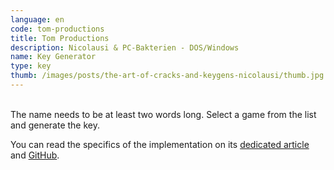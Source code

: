```yaml
---
language: en
code: tom-productions
title: Tom Productions
description: Nicolausi & PC-Bakterien - DOS/Windows
name: Key Generator
type: key
thumb: /images/posts/the-art-of-cracks-and-keygens-nicolausi/thumb.jpg
---
```


<TomProductions />

<br />

<div class="caption-text">
The name needs to be at least two words long. Select a game from the list and generate the key.

You can read the specifics of the implementation on its [dedicated article](/blog/the-art-of-cracks-and-keygens-nicolausi/) and [GitHub](https://github.com/Hipnosis183/NicolausiKey).
</div>